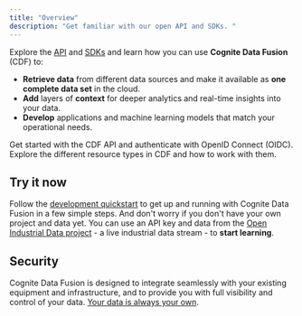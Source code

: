 ```yaml
---
title: "Overview"
description: "Get familiar with our open API and SDKs. "
---
```


Explore the [API](../api) and [SDKs](/sdks/) and learn how you can use **Cognite Data Fusion** (CDF) to:

- **Retrieve data** from different data sources and make it available as **one complete data set** in the cloud.
- **Add** layers of **context** for deeper analytics and real-time insights into your data.
- **Develop** applications and machine learning models that match your operational needs.

<CardGroup cols={2}>
  <Card title="Quickstart" icon="rocket" arrow="yes" href="/dev/quickstart">
    Get started with the CDF API and authenticate with OpenID Connect (OIDC).
  </Card>
  <Card title="Resource types" icon="toy-brick" href="/dev/concepts/resource_types/index">
    Explore the different resource types in CDF and how to work with them.
  </Card>
</CardGroup>

## Try it now

Follow the [development quickstart](./quickstart/) to get up and running with Cognite Data Fusion in a few simple steps. And don't worry if you don't have your own project and data yet. You can use an API key and data from the [Open Industrial Data project](http://openindustrialdata.com) - a live industrial data stream - to **start learning**.

## Security

Cognite Data Fusion is designed to integrate seamlessly with your existing equipment and infrastructure, and to provide you with full visibility and control of your data. [Your data is always your own](https://docs.cognite.com/cdf/trust/security/).
